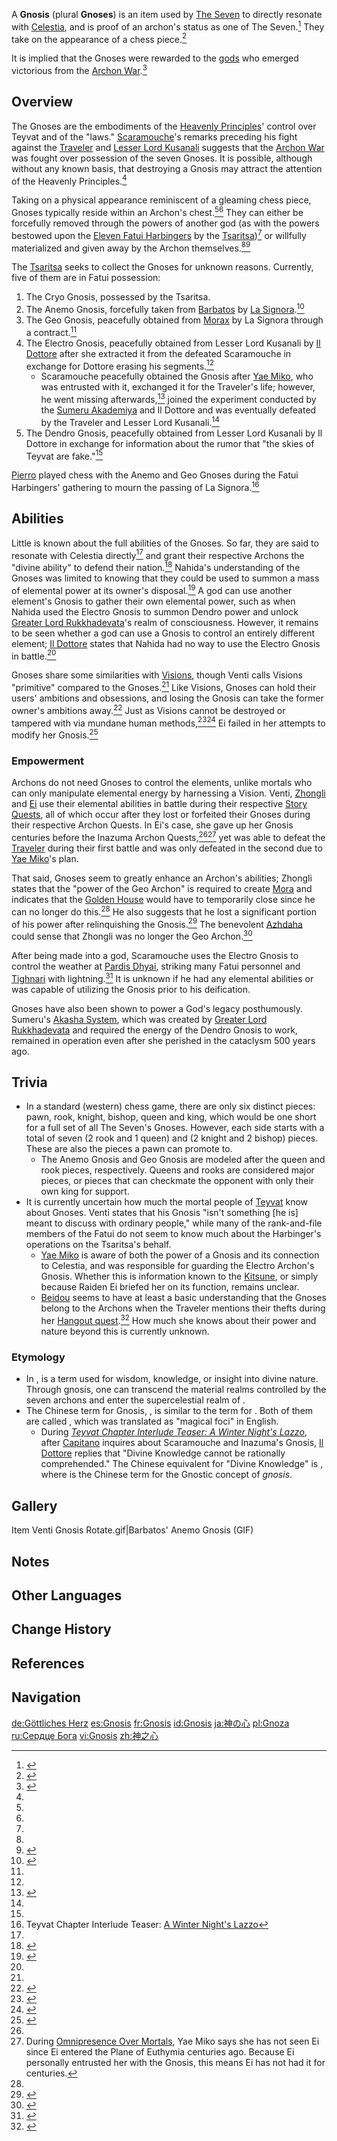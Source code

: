 {{Terminology Infobox
|image        = <gallery>
Anemo Gnosis.png|Anemo
Geo Gnosis.png|Geo
Electro Gnosis.png|Electro
</gallery>
|type         = Lore
|region       = Teyvat
}}
A '''Gnosis''' (plural '''Gnoses''') is an item used by [[The Seven]] to directly resonate with [[Celestia]], and is proof of an archon's status as one of The Seven.<ref name="C0A3">{{Ref/Quest|Ending Note}}</ref> They take on the appearance of a chess piece.<ref name="C2A3">{{Ref/Quest|Wishes (Quest)}}</ref>

It is implied that the Gnoses were rewarded to the [[god]]s who emerged victorious from the [[Archon War]].<ref name="C3A5">{{Ref/Quest|Where the Boat of Consciousness Lies}}</ref>

==Overview==
The Gnoses are the embodiments of the [[Heavenly Principles]]' control over Teyvat and of the "laws." [[Scaramouche]]'s remarks preceding his fight against the [[Traveler]] and [[Lesser Lord Kusanali]] suggests that the [[Archon War]] was fought over possession of the seven Gnoses. It is possible, although without any known basis, that destroying a Gnosis may attract the attention of the Heavenly Principles.<ref name="C3A5" />

Taking on a physical appearance reminiscent of a gleaming chess piece, Gnoses typically reside within an Archon's chest.<ref name="C0A3" /><ref name="C3A5" /> They can either be forcefully removed through the powers of another god (as with the powers bestowed upon the [[Eleven Fatui Harbingers]] by the [[Tsaritsa]])<ref name="C0A3" /> or willfully materialized and given away by the Archon themselves.<ref name="C2A3" /><ref name="C1A3">{{Ref/Quest|The Fond Farewell}}</ref>

The [[Tsaritsa]] seeks to collect the Gnoses for unknown reasons. Currently, five of them are in Fatui possession:

#The Cryo Gnosis, possessed by the Tsaritsa.
#The Anemo Gnosis, forcefully taken from [[Barbatos]] by [[La Signora]].<ref>{{Ref/Quest|Ending Note}}</ref>
#The Geo Gnosis, peacefully obtained from [[Morax]] by La Signora through a contract.<ref name="C1A3" />
#The Electro Gnosis, peacefully obtained from Lesser Lord Kusanali by [[Il Dottore]] after she extracted it from the defeated Scaramouche in exchange for Dottore erasing his segments.<ref name="C3A5" />
#*Scaramouche peacefully obtained the Gnosis after [[Yae Miko]], who was entrusted with it, exchanged it for the Traveler's life; however, he went missing afterwards,<ref>{{Ref/Quest|Away With Obsessions and Falsehood}}</ref> joined the experiment conducted by the [[Sumeru Akademiya]] and Il Dottore and was eventually defeated by the Traveler and Lesser Lord Kusanali.<ref name="C3A5" />
#The Dendro Gnosis, peacefully obtained from Lesser Lord Kusanali by Il Dottore in exchange for information about the rumor that "the skies of Teyvat are fake."<ref name="C3A5" />

[[Pierro]] played chess with the Anemo and Geo Gnoses during the Fatui Harbingers' gathering to mourn the passing of La Signora.<ref>Teyvat Chapter Interlude Teaser: [[A Winter Night's Lazzo]]</ref>

==Abilities==
Little is known about the full abilities of the Gnoses. So far, they are said to resonate with Celestia directly<ref name="C0A3" /> and grant their respective Archons the "divine ability" to defend their nation.<ref>{{Ref/CS|Zhongli|Gnosis}}</ref> Nahida's understanding of the Gnoses was limited to knowing that they could be used to summon a mass of elemental power at its owner's disposal.<ref>{{Ref/CS|Nahida|Gnosis}}</ref> A god can use another element's Gnosis to gather their own elemental power, such as when Nahida used the Electro Gnosis to summon Dendro power and unlock [[Greater Lord Rukkhadevata]]'s realm of consciousness. However, it remains to be seen whether a god can use a Gnosis to control an entirely different element; [[Il Dottore]] states that Nahida had no way to use the Electro Gnosis in battle.<ref name="C3A5" />

Gnoses share some similarities with [[Vision]]s, though Venti calls Visions "primitive" compared to the Gnoses.<ref name="C0A3" /> Like Visions, Gnoses can hold their users' ambitions and obsessions, and losing the Gnosis can take the former owner's ambitions away.<ref>{{Ref/Quest|Where the Boat of Consciousness Lies|archive=1|quote=Having lost the Gnosis, which now houses all his strong obsessions, The Balladeer falls out of his giant mechanical shell in despair and drops to the ground.}}</ref> Just as Visions cannot be destroyed or tampered with via mundane human methods,<ref>{{Ref/CS|Sucrose|Vision}}</ref><ref>{{Ref/CS|Keqing|Vision}}</ref> Ei failed in her attempts to modify her Gnosis.<ref name="RS Gnosis">{{Ref/CS|Raiden Shogun|Gnosis}}</ref>

===Empowerment===
Archons do not need Gnoses to control the elements, unlike mortals who can only manipulate elemental energy by harnessing a Vision. Venti, [[Zhongli]] and [[Ei]] use their elemental abilities in battle during their respective [[Story Quests]], all of which occur after they lost or forfeited their Gnoses during their respective Archon Quests. In Ei's case, she gave up her Gnosis centuries before the Inazuma Archon Quests,<ref name="RS Gnosis" /><ref group="Note"> During [[Omnipresence Over Mortals]], Yae Miko says she has not seen Ei since Ei entered the Plane of Euthymia centuries ago. Because Ei personally entrusted her with the Gnosis, this means Ei has not had it for centuries.</ref> yet was able to defeat the [[Traveler]] during their first battle and was only defeated in the second due to [[Yae Miko]]'s plan.

That said, Gnoses seem to greatly enhance an Archon's abilities; Zhongli states that the "power of the Geo Archon" is required to create [[Mora]] and indicates that the [[Golden House]] would have to temporarily close since he can no longer do this.<ref name="C1A3" /> He also suggests that he lost a significant portion of his power after relinquishing the Gnosis.<ref>{{Ref/VO|Zhongli|Feelings About Ascension: Conclusion}}</ref> The benevolent [[Azhdaha]] could sense that Zhongli was no longer the Geo Archon.<ref>{{Ref/Quest|Amidst Chaos, the Rock Is Unmoved}}</ref>

After being made into a god, Scaramouche uses the Electro Gnosis to control the weather at [[Pardis Dhyai]], striking many Fatui personnel and [[Tighnari]] with lightning.<ref>{{Ref/Quest|As by a God's Side}}</ref> It is unknown if he had any elemental abilities or was capable of utilizing the Gnosis prior to his deification.

Gnoses have also been shown to power a God's legacy posthumously. Sumeru's [[Akasha System]], which was created by [[Greater Lord Rukkhadevata]] and required the energy of the Dendro Gnosis to work, remained in operation even after she perished in the cataclysm 500 years ago.

==Trivia==
* In a standard (western) chess game, there are only six distinct pieces: pawn, rook, knight, bishop, queen and king, which would be one short for a full set of all The Seven's Gnoses. However, each side starts with a total of seven {{w|Glossary of chess#Major piece|major}} (2 rook and 1 queen) and {{w|Glossary of chess#Minor piece|minor}} (2 knight and 2 bishop) pieces. These are also the pieces a pawn can promote to.
** The Anemo Gnosis and Geo Gnosis are modeled after the queen and rook pieces, respectively. Queens and rooks are considered major pieces, or pieces that can checkmate the opponent with only their own king for support.
* It is currently uncertain how much the mortal people of [[Teyvat]] know about Gnoses. Venti states that his Gnosis "isn't something [he is] meant to discuss with ordinary people," while many of the rank-and-file members of the Fatui do not seem to know much about the Harbinger's operations on the Tsaritsa's behalf.
** [[Yae Miko]] is aware of both the power of a Gnosis and its connection to Celestia, and was responsible for guarding the Electro Archon's Gnosis. Whether this is information known to the [[Kitsune]], or simply because Raiden Ei briefed her on its function, remains unclear.
** [[Beidou]] seems to have at least a basic understanding that the Gnoses belong to the Archons when the Traveler mentions their thefts during her [[When the Crux Shines Bright|Hangout quest]].<ref>{{Ref/Quest|Life on the High Seas}}</ref> How much she knows about their power and nature beyond this is currently unknown.

===Etymology===
* In {{w|Gnosticism}}, {{w|gnosis}} is a term used for wisdom, knowledge, or insight into divine nature. Through gnosis, one can transcend the material realms controlled by the seven archons and enter the supercelestial realm of {{w|Ogdoad (Gnosticism)|Ogdoad}}.
* The Chinese term for Gnosis, {{zh|神之心|rm=Shén zhī Xīn|tl=Heart of God}}, is similar to the term for {{Lang|Visions|zh=神之眼|zh_rm=Shén zhī Yǎn|zh_tl=Eye of God}}. Both of them are called {{zh|魔力器官|tl=magical organs}}, which was translated as "magical foci" in English.
** During ''[https://youtu.be/TmaAOV4SJNQ Teyvat Chapter Interlude Teaser: A Winter Night's Lazzo]'', after [[Capitano]] inquires about Scaramouche and Inazuma's Gnosis, [[Il Dottore]] replies that "Divine Knowledge cannot be rationally comprehended." The Chinese equivalent for "Divine Knowledge" is {{zh|神之灵知|rm=Shén zhī Língzhī}}, where {{zh|灵知|rm=Língzhī}} is the Chinese term for the Gnostic concept of ''gnosis''.

==Gallery==
<gallery>
Item Venti Gnosis Rotate.gif|Barbatos' Anemo Gnosis (GIF)
</gallery>

==Notes==
{{Reflist|note=1}}

==Other Languages==
{{Other Languages
|en      = Gnosis
|zhs     = 神之心
|zhs_rm  = Shén zhī Xīn
|zht     = 神之心
|zht_rm  = Shén zhī Xīn
|zh_tl   = Heart of God
|ja      = {{Rubi|神|かみ}}の{{Rubi|心|こころ}}
|ja_rm   = Kami no Kokoro<ref>{{Ref/Quest|Ending Note|note=Japanese Voice-Over}}</ref>
|ja_tl   = Heart of God
|ko      = {{tt|신|神}}의 {{tt|심장|心臟}}
|ko_rm   = Sin-ui Simjang
|ko_tl   = Heart of God
|es      = Gnosis
|fr      = Gnosis
|ru      = Сердце Бога
|ru_tl   = Heart of God
|th      = โนซิส
|th_rm   = Nosit
|vi      = Gnosis
|de      = Göttliches Herz
|de_tl   = Divine Heart
|id      = Gnosis
|pt      = Gnosis
|tr      = Gnosis
|it      = Gnosi
|it_tl   = Gnosis
}}

==Change History==
{{Change History|introduced=1.0}}

==References==
{{Reflist|2}}

==Navigation==
{{Lore Navbox|World}}

[[de:Göttliches Herz]]
[[es:Gnosis]]
[[fr:Gnosis]]
[[id:Gnosis]]
[[ja:神の心]]
[[pl:Gnoza]]
[[ru:Сердце Бога]]
[[vi:Gnosis]]
[[zh:神之心]]